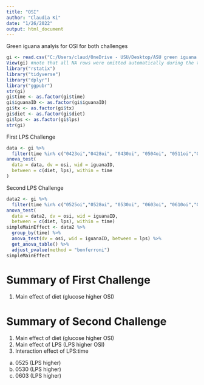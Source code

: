 ```yaml
---
title: "OSI"
author: "Claudia Ki"
date: "1/26/2022"
output: html_document
---
```

Green iguana analyis for OSI for both challenges

```r
gi <- read.csv("C:/Users/claud/OneDrive - USU/Desktop/ASU green iguana 2021/greeniguanaAnalysis/modData/OsiLong.csv")
View(gi) #note that all NA rows were omitted automatically during the transposal
library("rstatix")
library("tidyverse")
library("dplyr")
library("ggpubr")
str(gi)
gi$time <- as.factor(gi$time)
gi$iguanaID <- as.factor(gi$iguanaID)
gi$tx <- as.factor(gi$tx)
gi$diet <- as.factor(gi$diet)
gi$lps <- as.factor(gi$lps)
str(gi)
```
First LPS Challenge
```r
data <- gi %>%
  filter(time %in% c("0423oi","0428oi", "0430oi", "0504oi", "0511oi","0525oi")) 
anova_test(
  data = data, dv = osi, wid = iguanaID,
  between = c(diet, lps), within = time
) 
```
Second LPS Challenge
```r
data2 <- gi %>%
  filter(time %in% c("0525oi","0528oi", "0530oi", "0603oi", "0610oi","0624oi")) 
anova_test(
  data = data2, dv = osi, wid = iguanaID,
  between = c(diet, lps), within = time)
simpleMainEffect <- data2 %>%
  group_by(time) %>%
  anova_test(dv = osi, wid = iguanaID, between = lps) %>%
  get_anova_table() %>%
  adjust_pvalue(method = "bonferroni")
simpleMainEffect
```
# Summary of First Challenge
1) Main effect of diet (glucose higher OSI)

# Summary of Second Challenge
1) Main effect of diet (glucose higher OSI)
2) Main effect of LPS (LPS higher OSI)
3) Interaction effect of LPS:time 
  a) 0525 (LPS higher)
  b) 0530 (LPS higher)
  c) 0603 (LPS higher)